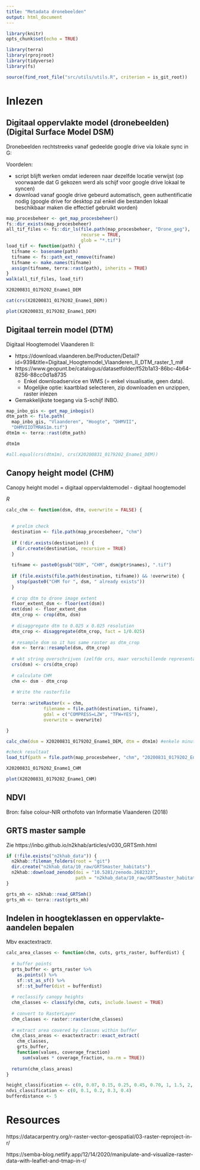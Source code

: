 ```yaml
---
title: "Metadata dronebeelden"
output: html_document
---
```


```r
library(knitr)
opts_chunk$set(echo = TRUE)

library(terra)
library(rprojroot)
library(tidyverse)
library(fs)

source(find_root_file("src/utils/utils.R", criterion = is_git_root))
```



# Inlezen 

## Digitaal oppervlakte model (dronebeelden) (Digital Surface Model DSM)


Dronebeelden rechtstreeks vanaf gedeelde google drive via lokale sync in G:\


Voordelen:

- script blijft werken omdat iedereen naar dezelfde locatie verwijst (op voorwaarde dat G gekozen werd als schijf voor google drive lokaal te syncen)
- download vanaf google drive gebeurd automatisch, geen authentificatie nodig (google drive for desktop zal enkel die bestanden lokaal beschikbaar maken die effectief gebruikt worden)


```r
map_procesbeheer <- get_map_procesbeheer()
fs::dir_exists(map_procesbeheer)
all_tif_files <- fs::dir_ls(file.path(map_procesbeheer, "Drone_geg"), 
                            recurse = TRUE, 
                            glob = "*.tif")
load_tif <- function(path) {
  tifname <- basename(path)
  tifname <- fs::path_ext_remove(tifname)
  tifname <- make.names(tifname)
  assign(tifname, terra::rast(path), inherits = TRUE)
}
walk(all_tif_files, load_tif)
```

```r
X20200831_0179202_Ename1_DEM

cat(crs(X20200831_0179202_Ename1_DEM))
```


```r
plot(X20200831_0179202_Ename1_DEM)
```




## Digitaal terrein model (DTM)

Digitaal Hoogtemodel Vlaanderen II:

- https://download.vlaanderen.be/Producten/Detail?id=939&title=Digitaal_Hoogtemodel_Vlaanderen_II_DTM_raster_1_m#
- https://www.geopunt.be/catalogus/datasetfolder/f52b1a13-86bc-4b64-8256-88cc0d1a8735
    - Enkel downloadservice en WMS (= enkel visualisatie, geen data). 
    - Mogelijke optie: kaartblad selecteren, zip downloaden en unzippen, raster inlezen
- Gemakkelijkste toegang via S-schijf INBO.



```r
map_inbo_gis <- get_map_inbogis()
dtm_path <- file.path(
  map_inbo_gis, "Vlaanderen", "Hoogte", "DHMVII", 
  "DHMVIIDTMRAS1m.tif")
dtm1m <- terra::rast(dtm_path)

dtm1m

#all.equal(crs(dtm1m), crs(X20200831_0179202_Ename1_DEM))

```



## Canopy height model (CHM)

Canopy height model = digitaal oppervlaktemodel - digitaal hoogtemodel

*R*


```r
calc_chm <- function(dsm, dtm, overwrite = FALSE) {
  
  
  # prelim check
  destination <- file.path(map_procesbeheer, "chm")
  
  if (!dir.exists(destination)) {
    dir.create(destination, recursive = TRUE)
  }
  
  tifname <- paste0(gsub("DEM", "CHM", dsm@ptr$names), ".tif")
  
  if (file.exists(file.path(destination, tifname)) && !overwrite) {
    stop(paste0("CHM for ", dsm, " already exists"))
  }
  
  # crop dtm to drone image extent
  floor_extent_dsm <- floor(ext(dsm))
  ext(dsm) <- floor_extent_dsm
  dtm_crop <- crop(dtm, dsm)
  
  # disaggregate dtm to 0.025 x 0.025 resolution
  dtm_crop <- disaggregate(dtm_crop, fact = 1/0.025)
  
  # resample dsm so it has same raster as dtm_crop
  dsm <- terra::resample(dsm, dtm_crop)
  
  # wkt string overschrijven (zelfde crs, maar verschillende representatie)
  crs(dsm) <- crs(dtm_crop)
  
  # calculate CHM
  chm <- dsm - dtm_crop
  
  # Write the rasterfile
  
  terra::writeRaster(x = chm, 
              filename = file.path(destination, tifname), 
              gdal = c("COMPRESS=LZW", "TFW=YES"), 
              overwrite = overwrite)

}
```


```r
calc_chm(dsm = X20200831_0179202_Ename1_DEM, dtm = dtm1m) #enkele minuten
```

```r
#check resultaat
load_tif(path = file.path(map_procesbeheer, "chm", "20200831_0179202_Ename1_CHM.tif"))

X20200831_0179202_Ename1_CHM

plot(X20200831_0179202_Ename1_CHM)

```


## NDVI 

Bron: false colour-NIR orthofoto van Informatie Vlaanderen (2018)


## GRTS master sample

Zie https://inbo.github.io/n2khab/articles/v030_GRTSmh.html


```r
if (!file.exists("n2khab_data")) {
  n2khab::fileman_folders(root = "git")
  dir.create("n2khab_data/10_raw/GRTSmaster_habitats")
  n2khab::download_zenodo(doi = "10.5281/zenodo.2682323",
                          path = "n2khab_data/10_raw/GRTSmaster_habitats")
}

grts_mh <- n2khab::read_GRTSmh()
grts_mh <- terra::rast(grts_mh)
```


## Indelen in hoogteklassen en oppervlakte-aandelen bepalen 

Mbv exactextractr.

```r
calc_area_classes <- function(chm, cuts, grts_raster, bufferdist) {
  
  # buffer points
  grts_buffer <- grts_raster %>%
    as.points() %>%
    sf::st_as_sf() %>%
    sf::st_buffer(dist = bufferdist)
  
  # reclassify canopy heights
  chm_classes <- classify(chm, cuts, include.lowest = TRUE)
  
  # convert to RasterLayer
  chm_classes <- raster::raster(chm_classes)
  
  # extract area covered by classes within buffer
  chm_class_areas <- exactextractr::exact_extract(
    chm_classes, 
    grts_buffer,
    function(values, coverage_fraction)
      sum(values * coverage_fraction, na.rm = TRUE))
  
  return(chm_class_areas)
}
```


```r
height_classification <- c(0, 0.07, 0.15, 0.25, 0.45, 0.70, 1, 1.5, 2, 2.75, 4, 8)
ndvi_classification <- c(0, 0.1, 0.2, 0.3, 0.4)
bufferdistance <- 5

```


# Resources

https://datacarpentry.org/r-raster-vector-geospatial/03-raster-reproject-in-r/

https://semba-blog.netlify.app/12/14/2020/manipulate-and-visualize-raster-data-with-leaflet-and-tmap-in-r/
